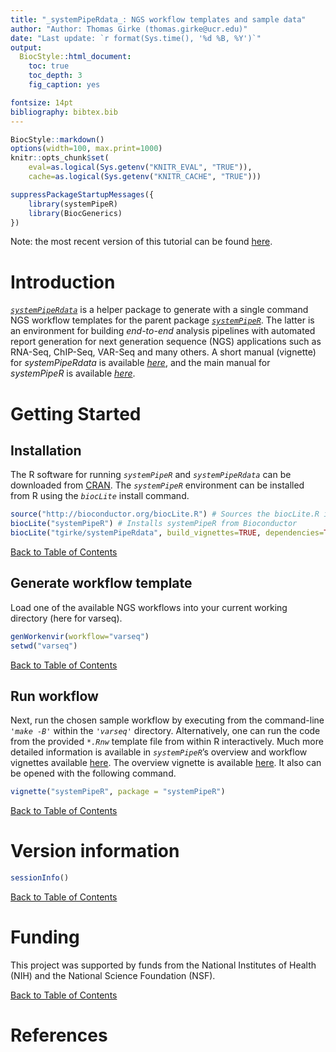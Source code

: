 ```yaml
---
title: "_systemPipeRdata_: NGS workflow templates and sample data" 
author: "Author: Thomas Girke (thomas.girke@ucr.edu)"
date: "Last update: `r format(Sys.time(), '%d %B, %Y')`" 
output:
  BiocStyle::html_document:
    toc: true
    toc_depth: 3
    fig_caption: yes

fontsize: 14pt
bibliography: bibtex.bib
---
```

<!--
%% \VignetteEngine{knitr::rmarkdown}
%\VignetteIndexEntry{Overview Vignette}
%% \VignetteDepends{systemPipeR}
%% \VignetteKeywords{compute cluster, pipeline, reports}
%% \VignettePackage{systemPipeRdata}
-->

<!---
- Compile from command-line
echo "rmarkdown::render('systemPipeRdata.Rmd')" | R -slave; R CMD Stangle systemPipeRdata.Rmd

- Commit to github
git commit -am "some edits"; git push -u origin master

- To customize font size and other style features, add this line to output section in preamble:  
    css: style.css
-->

```r
BiocStyle::markdown()
options(width=100, max.print=1000)
knitr::opts_chunk$set(
    eval=as.logical(Sys.getenv("KNITR_EVAL", "TRUE")),
    cache=as.logical(Sys.getenv("KNITR_CACHE", "TRUE")))
```

```r
suppressPackageStartupMessages({
    library(systemPipeR)
    library(BiocGenerics)
})
```

Note: the most recent version of this tutorial can be found <a href="https://htmlpreview.github.io/?https://github.com/tgirke/systemPipeR/blob/master/vignettes/systemPipeRdata.html">here</a>.

# Introduction
[_`systemPipeRdata`_](https://github.com/tgirke/systemPipeRdata) is a helper package to generate with a single command NGS workflow templates for the parent package [_`systemPipeR`_](http://www.bioconductor.org/packages/devel/bioc/html/systemPipeR.html). The latter is an environment for building *end-to-end* analysis pipelines with automated report generation for next generation sequence (NGS) applications such as RNA-Seq, ChIP-Seq, VAR-Seq and many others. A short manual (vignette) for _systemPipeRdata_ is available [_here_](https://github.com/tgirke/systemPipeRdata/blob/master/vignettes/systemPipeRdata.pdf?raw=true), and the main manual for _systemPipeR_ is available [_here_](https://htmlpreview.github.io/?https://github.com/tgirke/systemPipeR/blob/master/vignettes/systemPipeR.html).

# Getting Started

## Installation
The R software for running _`systemPipeR`_ and _`systemPipeRdata`_ can be downloaded from [CRAN](http://cran.at.r-project.org). The _`systemPipeR`_ environment can be installed from R using the _`biocLite`_ install command. 
```r
source("http://bioconductor.org/biocLite.R") # Sources the biocLite.R installation script 
biocLite("systemPipeR") # Installs systemPipeR from Bioconductor 
biocLite("tgirke/systemPipeRdata", build_vignettes=TRUE, dependencies=TRUE) # From github
```
<div align="right">[Back to Table of Contents]()</div>

## Generate workflow template
Load one of the available NGS workflows into your current working directory (here for varseq).
```r
genWorkenvir(workflow="varseq")
setwd("varseq")
```
<div align="right">[Back to Table of Contents]()</div>

## Run workflow
Next, run the chosen sample workflow by executing from the command-line _`'make -B'`_ within the _`'varseq'`_ directory. Alternatively, one can run the code from the provided _`*.Rnw`_ template file from within R interactively. Much more detailed information is available in _`systemPipeR`_'s overview and workflow vignettes available [here](http://www.bioconductor.org/packages/devel/bioc/html/systemPipeR.html). The overview vignette is available [here](https://htmlpreview.github.io/?https://github.com/tgirke/systemPipeR/blob/master/vignettes/systemPipeR.html). It also can be opened with the following command. 
```r
vignette("systemPipeR", package = "systemPipeR")
```
<div align="right">[Back to Table of Contents]()</div>

# Version information

```r
sessionInfo()
```
<div align="right">[Back to Table of Contents]()</div>

# Funding
This project was supported by funds from the National Institutes of Health (NIH) and the National Science Foundation (NSF).

<div align="right">[Back to Table of Contents]()</div>

# References
